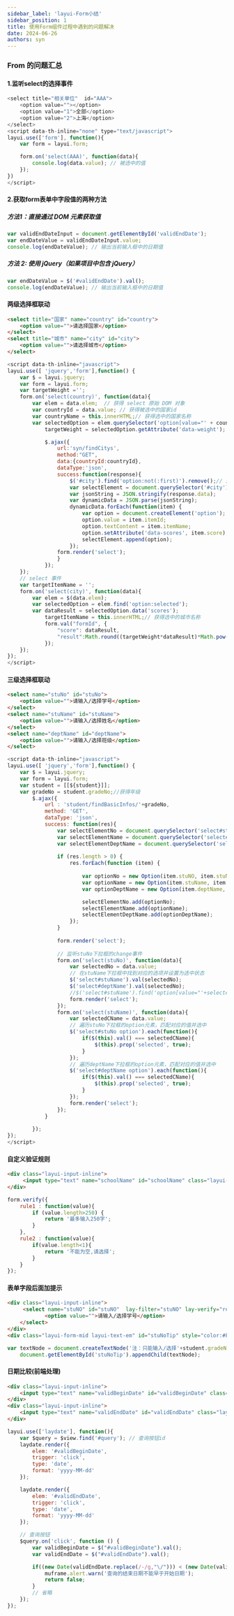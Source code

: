 ```yaml
---
sidebar_label: 'layui-Form小结'
sidebar_position: 1
title: 使用Form组件过程中遇到的问题解决
date: 2024-06-26
authors: syn
---
```

### From 的问题汇总
#### 1.监听select的选择事件
```javascript
<select title="相关单位"  id="AAA">
    <option value=""></option>
	<option value="1">全部</option>
	<option value="2">上海</option>
</select>
<script data-th-inline="none" type="text/javascript">
layui.use(['form'], function(){
    var form = layui.form;

    form.on('select(AAA)', function(data){
        console.log(data.value); // 被选中的值
    });
})
</script>
```

#### 2.获取form表单中字段值的两种方法
##### 方法1：直接通过 DOM 元素获取值
```javascript
var validEndDateInput = document.getElementById('validEndDate');
var endDateValue = validEndDateInput.value;
console.log(endDateValue); // 输出当前输入框中的日期值
```
##### 方法 2: 使用 jQuery（如果项目中包含 jQuery）
```javascript
var endDateValue = $('#validEndDate').val();
console.log(endDateValue); // 输出当前输入框中的日期值
```
#### 两级选择框联动
```html
<select title="国家" name="country" id="country">
 	<option value="">请选择国家</option>
</select>
<select title="城市" name="city" id="city">
 	<option value="">请选择城市</option>
</select>
```
```javascript
<script data-th-inline="javascript">
layui.use([ 'jquery','form'],function() {
	var $ = layui.jquery;
	var	form = layui.form;
    var	targetWeight ='';
    form.on('select(country)', function(data){
        var elem = data.elem;  // 获得 select 原始 DOM 对象
        var	countryId = data.value; // 获得被选中的国家id
        var countryName = this.innerHTML;// 获得选中的国家名称
        var selectedOption = elem.querySelector('option[value="' + countryId + '"]'); // 通过value找到对应的option
            targetWeight = selectedOption.getAttribute('data-weight'); // 获取data-result属性的值

            $.ajax({
                url:'syn/findCitys',
                method:"GET",
                data:{countryId:countryId},
                dataType:'json',
                success:function(response){
                    $('#city').find('option:not(:first)').remove();// 清空考核项
                    var selectElement = document.querySelector('#city');
                    var jsonString = JSON.stringify(response.data);
                    var dynamicData = JSON.parse(jsonString);
                    dynamicData.forEach(function(item) {
                        var option = document.createElement('option');
                        option.value = item.itemId;
                        option.textContent = item.itemName;
                        option.setAttribute('data-scores', item.score);
                        selectElement.append(option);
                    });
                form.render('select');
                }
            });	 
    });
    // select 事件
    var targetItemName = '';
    form.on('select(city)', function(data){
        var elem = $(data.elem);
        var selectedOption = elem.find('option:selected');
        var dataResult = selectedOption.data('scores');
            targetItemName = this.innerHTML;// 获得选中的城市名称
            form.val("formId", {
                "score": dataResult,
                "result":Math.round((targetWeight*dataResult)*Math.pow(10, 2)) / Math.pow(10, 2)  
            });
    });	
});	
</script> 
```
#### 三级选择框联动
```html
<select name="stuNo" id="stuNo">
	<option value="">请输入/选择学号</option>
</select>
<select name="stuName" id="stuName">
	<option value="">请输入/选择姓名</option>
</select>
<select name="deptName" id="deptName">
	<option value="">请输入/选择班级</option>
</select>
```
```javascript
<script data-th-inline="javascript">
layui.use([ 'jquery','form'],function() {
	var $ = layui.jquery;
	var	form = layui.form;
    var student = [[${student}]];
    var gradeNo = student.gradeNo;//获得年级
		$.ajax({
			url : 'student/findBasicInfos/'+gradeNo,
			method: 'GET',
			dataType: 'json',
			success: function(res){
				var selectElementNo = document.querySelector('select#stuNO');
		        var selectElementName = document.querySelector('select#stuName');
		        var selectElementDeptName = document.querySelector('select#deptName');
		        
		        if (res.length > 0) {
		            res.forEach(function (item) {
		            	
		                var optionNo = new Option(item.stuNO, item.stuNO); 
		                var optionName = new Option(item.stuName, item.stuNO); // 将stuName与对应的stuNo关联起来
		                var optionDeptName = new Option(item.deptName, item.stuNO); // 将deptName与对应的stuNo关联起来

		                selectElementNo.add(optionNo);
		                selectElementName.add(optionName);
		                selectElementDeptName.add(optionDeptName);
		            });
		        }
		        
				form.render('select');
				
				// 监听stuNo下拉框的change事件
		        form.on('select(stuNo)', function(data){
		            var selectedNo = data.value;
		            // 在stuName下拉框中找到对应的选项并设置为选中状态
		            $('select#stuName').val(selectedNo);
		            $('select#deptName').val(selectedNo);
 		            //$('select#stuName').find('option[value="'+selectedNo+'"]').prop('selected', true);// 方法二
		            form.render('select');
		        });
		        form.on('select(stuName)', function(data){
		        	var selectedCName = data.value;
	                // 遍历stuNo下拉框的option元素，匹配对应的值并选中
	                $('select#stuNo option').each(function(){
	                    if($(this).val() === selectedCName){
	                        $(this).prop('selected', true);
	                    }
	                });
	             	// 遍历deptName下拉框的option元素，匹配对应的值并选中
	                $('select#deptName option').each(function(){
	                    if($(this).val() === selectedCName){
	                        $(this).prop('selected', true);
	                    }
	                });
		            form.render('select');
		        });
			}
		
		});
});	
</script> 
```
#### 自定义验证规则
```html
<div class="layui-input-inline">
     <input type="text" name="schoolName" id="schoolName" class="layui-input" lay-verify="rule2">
</div>
```
```javascript
form.verify({
    rule1 : function(value){
        if (value.length>250) {
            return '最多输入250字';
        }
    },
    rule2 : function(value){
        if(value.length<1){
            return '不能为空,请选择';
        }
    }
});

```       
#### 表单字段后面加提示
```html
<div class="layui-input-inline">
	 <select name="stuNO" id="stuNO"  lay-filter="stuNO" lay-verify="required">
	        <option value="">请输入/选择学号</option>
	</select>
</div>
<div class="layui-form-mid layui-text-em" id="stuNoTip" style="color:#FF0000"></div>

```
```javascript
var textNode = document.createTextNode('注：只能输入/选择'+student.gradeName+'及其子班级内学生的学号');
	document.getElementById('stuNoTip').appendChild(textNode);
```
#### 日期比较(前端处理)
```html
<div class="layui-input-inline">
    <input type="text" name="validBeginDate" id="validBeginDate" class="layui-input" readonly="readonly" placeholder="2024-07-30"/>
</div>
<div class="layui-input-inline">
    <input type="text" name="validEndDate" id="validEndDate" class="layui-input" readonly="readonly" placeholder="2024-07-31"/>
</div>
```
```javascript
layui.use(['laydate'], function(){
    var $query = $view.find('#query'); // 查询按钮id
    laydate.render({
        elem: '#validBeginDate',
        trigger: 'click',
        type: 'date',
        format: 'yyyy-MM-dd'
    });

    laydate.render({
        elem: '#validEndDate',
        trigger: 'click',
        type: 'date',
        format: 'yyyy-MM-dd'
    });

    // 查询按钮
    $query.on('click', function () {
        var validBeginDate = $("#validBeginDate").val();
        var validEndDate = $("#validEndDate").val();

        if((new Date(validEndDate.replace(/-/g,"\/"))) < (new Date(validBeginDate.replace(/-/g,"\/")))){
            muframe.alert.warn('查询的结束日期不能早于开始日期');
            return false;
        }
        // 省略
    });
});
```